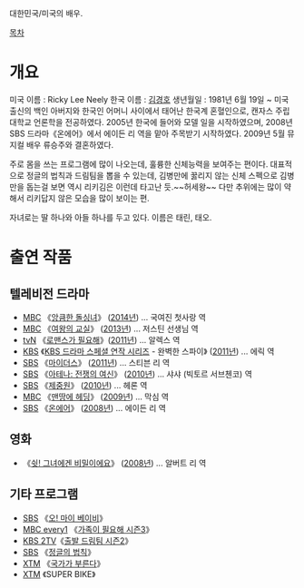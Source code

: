 대한민국/미국의 배우.

[[목차]]
= 개요 =
미국 이름 : Ricky Lee Neely
한국 이름 : [[김경호]]
생년월일 : 1981년 6월 19일 ~ 
미국 출신의 백인 아버지와 한국인 어머니 사이에서 태어난 한국계 혼혈인으로, 캔자스 주립 대학교 언론학을 전공하였다. 2005년 한국에 들어와 모델 일을 시작하였으며, 2008년 SBS 드라마《온에어》에서 에이든 리 역을 맡아 주목받기 시작하였다. 2009년 5월 뮤지컬 배우 류승주와 결혼하였다.

주로 몸을 쓰는 프로그램에 많이 나오는데, 훌륭한 신체능력을 보여주는 편이다. 대표적으로 정글의 법칙과 드림팀을 뽑을 수 있는데, 김병만에 꿇리지 않는 신체 스펙으로 김병만을 돕는걸 보면 역시 리키김은 이런데 타고난 듯.~~허세왕~~
다만 추위에는 많이 약해서 리키답지 않은 모습을 많이 보이는 편.

자녀로는 딸 하나와 아들 하나를 두고 있다. 이름은 태린, 태오.

= 출연 작품 =
== 텔레비전 드라마 ==
* [[문화방송|MBC]] 《[[앙큼한 돌싱녀]]》 ([[2014년]]) ... 국여진 첫사랑 역
* [[문화방송|MBC]] 《[[여왕의 교실 (MBC)|여왕의 교실]]》 ([[2013년]]) ... 저스틴 선생님 역
* [[tvN]] 《[[로맨스가 필요해]]》([[2011년]]) ... 알렉스 역
* [[한국방송공사|KBS]] 《[[KBS 드라마 스페셜 연작 시리즈]] - 완벽한 스파이》 ([[2011년]]) ... 에릭 역
* [[SBS]] 《[[마이더스 (드라마)|마이더스]]》 ([[2011년]]) ... 스티븐 리 역
* [[SBS]] 《[[아테나: 전쟁의 여신]]》 ([[2010년]]) ... 샤샤 (빅토르 서브첸코) 역
* [[SBS]] 《[[제중원 (드라마)|제중원]]》 ([[2010년]]) ... 헤론 역
* [[문화방송|MBC]] 《[[맨땅에 헤딩]]》 ([[2009년]]) ... 막심 역
* [[SBS]] 《[[온에어]]》 ([[2008년]]) ... 에이든 리 역

== 영화 ==
* 《[[쉿! 그녀에겐 비밀이에요]]》 ([[2008년]]) ... 알버트 리 역

== 기타 프로그램 ==
* [[SBS]] 《[[오! 마이 베이비]]》
* [[MBC every1]] 《[[가족이 필요해 시즌3]]》
* [[KBS 2TV]]《[[출발 드림팀#s-2|출발 드림팀 시즌2]]》
* [[SBS]] 《[[정글의 법칙]]》
* [[XTM]] 《[[국가가 부른다#s-2|국가가 부른다]]》
* [[XTM]] 《SUPER BIKE》
